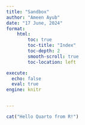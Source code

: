 ```yaml
---
title: "Sandbox"
author: "Ameen Ayub"
date: "17 June, 2024"
format: 
    html:
        toc: true
        toc-title: "Index"
        toc-depth: 2
        smooth-scroll: true
        toc-location: left

execute:
  echo: false
  eval: true
engine: knitr


---
```


```r

cat("Hello Quarto from R!")

```